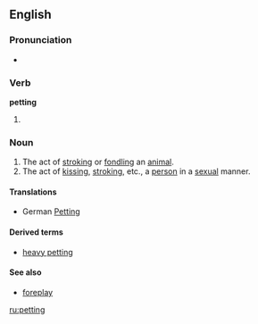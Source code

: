 ==English==

===Pronunciation===
*{{IPA|/ˈpɛtɪŋ/}}
*:{{rhymes|ɛtɪŋ}}

===Verb===
'''petting'''

# {{present participle of|[[pet]]|lang=English}}

===Noun===
{{en-noun|-}}

# The act of [[stroking]] or [[fondling]] an [[animal]].
# The act of [[kissing]], [[stroking]], etc., a [[person]] in a [[sexual]] manner.

====Translations====
{{trans-top|stroking or fondling an animal}}
{{trans-mid}}
{{trans-bottom}}

{{trans-top|kissing, stroking, etc., in a sexual manner}}
* German [[Petting]] {{n}}
{{trans-mid}}
{{trans-bottom}}

====Derived terms====
*[[heavy petting]]

====See also====
*[[foreplay]]

[[ru:petting]]